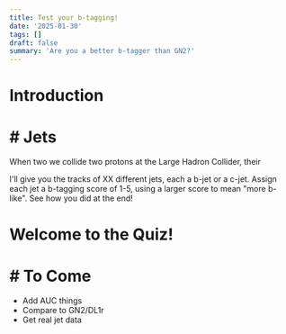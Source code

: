 ```yaml
---
title: Test your b-tagging!
date: '2025-01-30'
tags: []
draft: false
summary: 'Are you a better b-tagger than GN2?'
---
```


# Introduction

# # Jets

When two we collide two protons at the Large Hadron Collider, their

I'll give you the tracks of XX different jets, each a b-jet or a c-jet. Assign each jet a b-tagging score of 1-5, using a larger score to mean "more b-like". See how you did at the end!

<div>
  <h1>Welcome to the Quiz!</h1>
  <GuessTheImage />
</div>

# # To Come

- Add AUC things
- Compare to GN2/DL1r
- Get real jet data

